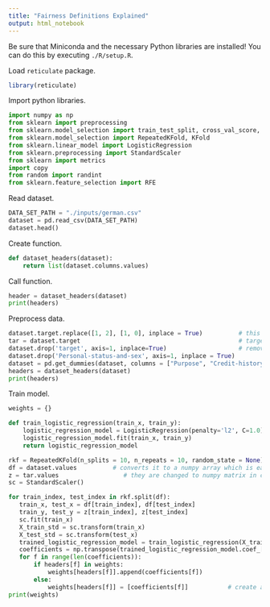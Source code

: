 ```yaml
---
title: "Fairness Definitions Explained"
output: html_notebook
---
```


Be sure that Miniconda and the necessary Python libraries are installed! You can do this by executing `./R/setup.R`.

Load `reticulate` package.

```r
library(reticulate)
```

Import python libraries.

```python
import numpy as np
from sklearn import preprocessing
from sklearn.model_selection import train_test_split, cross_val_score, cross_val_predict
from sklearn.model_selection import RepeatedKFold, KFold
from sklearn.linear_model import LogisticRegression
from sklearn.preprocessing import StandardScaler
from sklearn import metrics
import copy
from random import randint
from sklearn.feature_selection import RFE
```

Read dataset.

```python
DATA_SET_PATH = "./inputs/german.csv"
dataset = pd.read_csv(DATA_SET_PATH)
dataset.head()
```
Create function.

```python
def dataset_headers(dataset):
    return list(dataset.columns.values)
```

Call function.

```python
header = dataset_headers(dataset)
print(headers)
```

Preprocess data.

```python
dataset.target.replace([1, 2], [1, 0], inplace = True)          # this replaces 1 (good credit) with 1 and 2 (bad credit) with 0
tar = dataset.target                                            # target is separated
dataset.drop('target', axis=1, inplace=True)                    # removes target from it, so now dataset just contains the columns on which it has to be trained
dataset.drop('Personal-status-and-sex', axis=1, inplace = True) 
dataset = pd.get_dummies(dataset, columns = ["Purpose", "Credit-history", "Other-debtors", "Property", "Other-installment-plans", "Housing", "Job", "Present-employment-since"])
headers = dataset_headers(dataset)
print(headers)
```

Train model.

```python
weights = {}

def train_logistic_regression(train_x, train_y):
    logistic_regression_model = LogisticRegression(penalty='l2', C=1.0)
    logistic_regression_model.fit(train_x, train_y)
    return logistic_regression_model

rkf = RepeatedKFold(n_splits = 10, n_repeats = 10, random_state = None)
df = dataset.values          # converts it to a numpy array which is easier to handle
z = tar.values                  # they are changed to numpy matrix in corresponding order, so no problem
sc = StandardScaler()

for train_index, test_index in rkf.split(df):
   train_x, test_x = df[train_index], df[test_index]
   train_y, test_y = z[train_index], z[test_index]
   sc.fit(train_x)
   X_train_std = sc.transform(train_x)
   X_test_std = sc.transform(test_x)
   trained_logistic_regression_model = train_logistic_regression(X_train_std, train_y) 
   coefficients = np.transpose(trained_logistic_regression_model.coef_[0])
   for f in range(len(coefficients)):
       if headers[f] in weights:
           weights[headers[f]].append(coefficients[f])
       else:
           weights[headers[f]] = [coefficients[f]]           # create a list here
print(weights)
```
